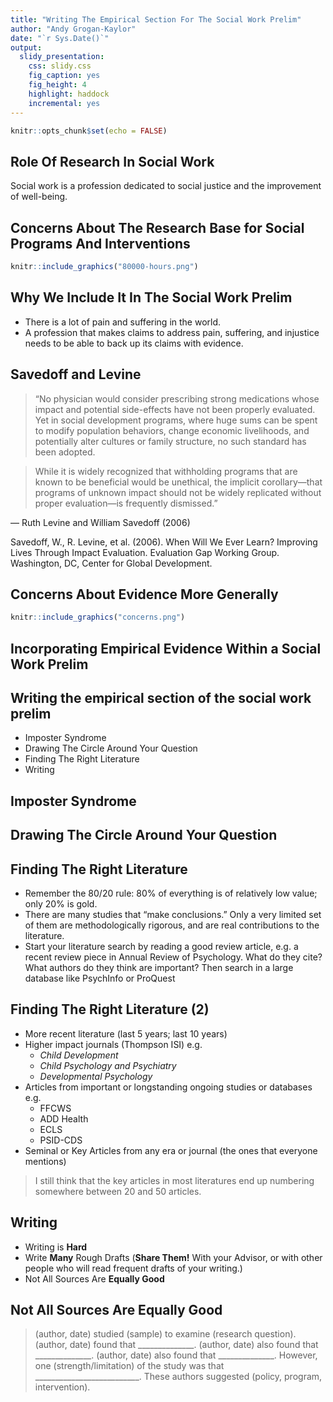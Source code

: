 ```yaml
---
title: "Writing The Empirical Section For The Social Work Prelim"
author: "Andy Grogan-Kaylor"
date: "`r Sys.Date()`"
output: 
  slidy_presentation: 
    css: slidy.css
    fig_caption: yes
    fig_height: 4
    highlight: haddock
    incremental: yes
---
```


```r
knitr::opts_chunk$set(echo = FALSE)
```

## Role Of Research In Social Work

Social work is a profession dedicated to social justice and the improvement of well-being.

## Concerns About The Research Base for Social Programs And Interventions

```r

knitr::include_graphics("80000-hours.png")

```


## Why We Include It In The Social Work Prelim

* There is a lot of pain and suffering in the world.
* A profession that makes claims to address pain, suffering, and injustice needs to be able to back up its claims with evidence.

## Savedoff and Levine

> “No physician would consider prescribing strong medications whose impact and potential side-effects have not been properly evaluated. Yet in social development programs, where huge sums can be spent to modify population behaviors, change economic livelihoods, and potentially alter cultures or family structure, no such standard has been adopted. 

> While it is widely recognized that withholding programs that are known to be beneficial would be unethical, the implicit corollary—that programs of unknown impact should not be widely replicated without proper evaluation—is frequently dismissed.”

— Ruth Levine and William Savedoff (2006)

Savedoff, W., R. Levine, et al. (2006). When Will We Ever Learn? Improving Lives Through Impact Evaluation. Evaluation Gap Working Group. Washington, DC, Center for Global Development.

## Concerns About Evidence More Generally

```r

knitr::include_graphics("concerns.png")

```

## Incorporating Empirical Evidence Within a Social Work Prelim

## Writing the empirical section of the social work prelim

* Imposter Syndrome
* Drawing The Circle Around Your Question
* Finding The Right Literature
* Writing

## Imposter Syndrome

## Drawing The Circle Around Your Question

## Finding The Right Literature

* Remember the 80/20 rule:  80% of everything is of relatively low value; only 20% is gold.
* There are many studies that “make conclusions.”  Only a very limited set of them are methodologically rigorous, and are real contributions to the literature.
* Start your literature search by reading a good review article, e.g. a recent review piece in Annual Review of Psychology.  What do they cite?  What authors do they think are important?
Then search in a large database like PsychInfo or ProQuest

## Finding The Right Literature (2)

* More recent literature (last 5 years; last 10 years)
* Higher impact journals (Thompson ISI) e.g.
    - *Child Development*
    - *Child Psychology and Psychiatry*
    - *Developmental Psychology*
* Articles from important or longstanding ongoing studies or databases e.g.
    - FFCWS 
    - ADD Health
    - ECLS
    - PSID-CDS

* Seminal or Key Articles from any era or journal (the ones that everyone mentions)

> I still think that the key articles in most literatures end up numbering somewhere between 20 and 50 articles.

## Writing

* Writing is **Hard**
* Write **Many** Rough Drafts (**Share Them!** With your Advisor, or with other people who will read frequent drafts of your writing.)
* Not All Sources Are **Equally Good**

## Not All Sources Are Equally Good

> (author, date) studied (sample) to examine (research question). (author, date) found that ______________.   (author, date) also found that ______________. (author, date) also found that ______________.  However, one (strength/limitation) of the study was that __________________________.  These authors suggested (policy, program, intervention).






